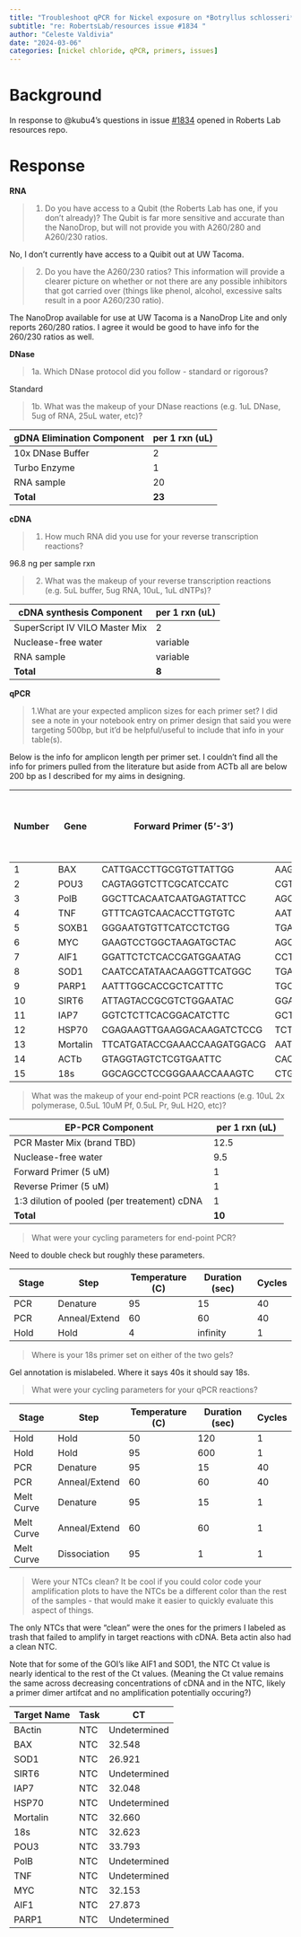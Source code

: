 ```yaml
---
title: "Troubleshoot qPCR for Nickel exposure on *Botryllus schlosseri*"
subtitle: "re: RobertsLab/resources issue #1834 "
author: "Celeste Valdivia"
date: "2024-03-06"
categories: [nickel chloride, qPCR, primers, issues]
---
```


# Background

In response to @kubu4's questions in issue [#1834]((https://github.com/RobertsLab/resources/issues/1834)) opened in Roberts Lab resources repo.

# Response

**RNA**

> 1. Do you have access to a Qubit (the Roberts Lab has one, if you don't already)? The Qubit is far more sensitive and accurate than the NanoDrop, but will not provide you with A260/280 and A260/230 ratios.

No, I don't currently have access to a Quibit out at UW Tacoma.

> 2.  Do you have the A260/230 ratios? This information will provide a clearer picture on whether or not there are any possible inhibitors that got carried over (things like phenol, alcohol, excessive salts result in a poor A260/230 ratio).

The NanoDrop available for use at UW Tacoma is a NanoDrop Lite and only reports 260/280 ratios. I agree it would be good to have info for the 260/230 ratios as well.

**DNase**

> 1a. Which DNase protocol did you follow - standard or rigorous?

Standard

> 1b. What was the makeup of your DNase reactions (e.g. 1uL DNase, 5ug of RNA, 25uL water, etc)?

| **gDNA Elimination Component** | **per 1 rxn (uL)** |
|--------------------------------|--------------------|
| 10x DNase Buffer               | 2                  |
| Turbo Enzyme                   | 1                  |
| RNA sample                     | 20                 |
| **Total**                      | **23**             |

**cDNA**

> 1.  How much RNA did you use for your reverse transcription reactions?

96.8 ng per sample rxn

> 2.  What was the makeup of your reverse transcription reactions (e.g. 5uL buffer, 5ug RNA, 10uL, 1uL dNTPs)?

| **cDNA synthesis Component**   | **per 1 rxn (uL)** |
|--------------------------------|--------------------|
| SuperScript IV VILO Master Mix | 2                  |
| Nuclease-free water            | variable           |
| RNA sample                     | variable           |
| **Total**                      | **8**              |


**qPCR**

>1.What are your expected amplicon sizes for each primer set? I did see a note in your notebook entry on primer design that said you were targeting 500bp, but it'd be helpful/useful to include that info in your table(s).

Below is the info for amplicon length per primer set. I couldn't find all the info for primers pulled from the literature but aside from ACTb all are below 200 bp as I described for my aims in designing.


| Number 	| Gene     	| Forward Primer (5'-3')      	| Reverse Primer (5'-3')     	| NCBI Accession Number (If complete CDS) 	| Botryllus Contig Sequence (if no complete CDS was found) 	| Amplicon Length 	| Source                          	|
|--------	|----------	|-----------------------------	|----------------------------	|-----------------------------------------	|----------------------------------------------------------	|-----------------	|---------------------------------	|
| 1      	| BAX      	| CATTGACCTTGCGTGTTATTGG      	| AAGATGTCCTTGGTGGGTTG       	| KU948200.1                              	| None                                                     	| 97              	| in house                        	|
| 2      	| POU3     	| CAGTAGGTCTTCGCATCCATC       	| CGTTTGCATCGTTGGTGTAAG      	| KU948203.1                              	| None                                                     	| 80              	| in house                        	|
| 3      	| PolB     	| GGCTTCACAATCAATGAGTATTCC    	| AGCAATCTTTCCGCATTCATTC     	| None                                    	| botctg092056                                             	| NA              	| in house                        	|
| 4      	| TNF      	| GTTTCAGTCAACACCTTGTGTC      	| AATCTCGACCGCTGACTTATAC     	| None                                    	| botctg065850                                             	| 131             	| in house                        	|
| 5      	| SOXB1    	| GGGAATGTGTTCATCCTCTGG       	| TGAATCCAGGAGTTACTCAAGTTC   	| KU948203.1                              	| None                                                     	| 116             	| in house                        	|
| 6      	| MYC      	| GAAGTCCTGGCTAAGATGCTAC      	| AGCGTCAAGAAGGAAGTACG       	| KU948203.1                              	| None                                                     	| 119             	| in house                        	|
| 7      	| AIF1     	| GGATTCTCTCACCGATGGAATAG     	| CCTGACTTGGAGCCTTTATGG      	| KU948202.1                              	| None                                                     	| 102             	| in house                        	|
| 8      	| SOD1     	| CAATCCATATAACAAGGTTCATGGC   	| TGATATCCACACAGGCACAAC      	| EE743567.1                              	| None                                                     	| 107             	| in house                        	|
| 9      	| PARP1    	| AATTTGGCACCGCTCATTTC        	| TGCAAGACCTTCAGCTTCTC       	| KU948201.1                              	| None                                                     	| 94              	| in house                        	|
| 10     	| SIRT6    	| ATTAGTACCGCGTCTGGAATAC      	| GGATGGAATCGCTTCTTCAAATC    	| None                                    	| botctg109566                                             	| 114             	| in house                        	|
| 11     	| IAP7     	| GGTCTCTTCACGGACATCTTC       	| GCTCAGTATGTTGTGCTTGTTC     	| KU948203.1                              	| None                                                     	| 111             	| in house                        	|
| 12     	| HSP70    	| CGAGAAGTTGAAGGACAAGATCTCCG  	| TCTCTGCAGTCTGGTTGTTGTCGAGC 	| NA                                      	| NA                                                       	| NA              	| doi:10.1016/j.ydbio.2017.10.023 	|
| 13     	| Mortalin 	| TTCATGATACCGAAACCAAGATGGACG 	| AATTTCCTCCTTGATGGCATCCACC  	| KY212120.1                              	| None                                                     	| 79              	| doi:10.1016/j.ydbio.2017.10.023 	|
| 14     	| ACTb     	| GTAGGTAGTCTCGTGAATTC        	| CACGCCATCTTGCGTCTGGA       	| NA                                      	| NA                                                       	| 321             	| doi:10.1016/j.dci.2006.12.009   	|
| 15     	| 18s      	| GGCAGCCTCCGGGAAACCAAAGTC    	| CTGGTGGTGCCCTTCCGTCAATTC   	| NA                                      	| NA                                                       	| NA              	| doi:10.1016/j.ydbio.2017.10.023 	|

> What was the makeup of your end-point PCR reactions (e.g. 10uL 2x polymerase, 0.5uL 10uM Pf, 0.5uL Pr, 9uL H2O, etc)?

| **EP-PCR Component**                                 | **per 1 rxn (uL)** |
|------------------------------------------------------|--------------------|
| PCR Master Mix (brand TBD)                           | 12.5               |
| Nuclease-free water                                  | 9.5                |
| Forward Primer (5 uM)                                | 1                  |
| Reverse Primer (5 uM)                                | 1                  |
| 1:3 dilution of pooled (per treatement) cDNA         | 1                  |
| **Total**                                            | **10**             |


> What were your cycling parameters for end-point PCR?

Need to double check but roughly these parameters.


| Stage      	| Step          	| Temperature (C) 	| Duration (sec) 	| Cycles 	|
|------------	|---------------	|-----------------	|----------------	|--------	|
| PCR        	| Denature      	| 95              	| 15             	| 40     	|
| PCR        	| Anneal/Extend 	| 60              	| 60             	| 40     	|
| Hold        | Hold            | 4                 | infinity        | 1       |

> Where is your 18s primer set on either of the two gels?

Gel annotation is mislabeled. Where it says 40s it should say 18s.

> What were your cycling parameters for your qPCR reactions?

| Stage      	| Step          	| Temperature (C) 	| Duration (sec) 	| Cycles 	|
|------------	|---------------	|-----------------	|----------------	|--------	|
| Hold       	| Hold          	| 50              	| 120            	| 1      	|
| Hold       	| Hold          	| 95              	| 600            	| 1      	|
| PCR        	| Denature      	| 95              	| 15             	| 40     	|
| PCR        	| Anneal/Extend 	| 60              	| 60             	| 40     	|
| Melt Curve 	| Denature      	| 95              	| 15             	| 1      	|
| Melt Curve 	| Anneal/Extend 	| 60              	| 60             	| 1      	|
| Melt Curve 	| Dissociation  	| 95              	| 1              	| 1      	|



> Were your NTCs clean? It be cool if you could color code your amplification plots to have the NTCs be a different color than the rest of the samples - that would make it easier to quickly evaluate this aspect of things.

The only NTCs that were "clean" were the ones for the primers I labeled as trash that failed to amplify in target reactions with cDNA. Beta actin also had a clean NTC.

Note that for some of the GOI's like AIF1 and SOD1, the NTC Ct value is nearly identical to the rest of the Ct values. (Meaning the Ct value remains the same across decreasing concentrations of cDNA and in the NTC, likely a primer dimer artifcat and no amplification potentially occuring?)

| Target Name 	| Task 	| CT           	|
|-------------	|------	|--------------	|
| BActin      	| NTC  	| Undetermined 	|
| BAX         	| NTC  	|       32.548 	|
| SOD1        	| NTC  	|       26.921 	|
| SIRT6       	| NTC  	| Undetermined 	|
| IAP7        	| NTC  	|       32.048 	|
| HSP70       	| NTC  	| Undetermined 	|
| Mortalin    	| NTC  	|       32.660 	|
| 18s         	| NTC  	|       32.623 	|
| POU3        	| NTC  	|       33.793 	|
| PolB        	| NTC  	| Undetermined 	|
| TNF         	| NTC  	| Undetermined 	|
| MYC         	| NTC  	|       32.153 	|
| AIF1        	| NTC  	|       27.873 	|
| PARP1       	| NTC  	| Undetermined 	|

